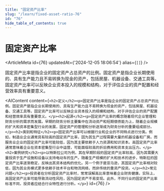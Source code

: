 ```yaml
---
title: "固定资产比率"
slug: "/learn/fixed-asset-ratio-76"
id: "76"
hide_table_of_contents: true
---
```



# 固定资产比率

<ArticleMeta id={76} updatedAt={'2024-12-05 18:06:54'} alias={`[]`} />
<div className='border-solid border-b border-t-0 my-4 border-[var(--ifm-color-gray-300)]' />

固定资产比率是指企业的固定资产占总资产的比例。固定资产是指企业长期使用的、具有生产能力且不易转换为现金的资产，包括房屋、机器设备、交通工具等。固定资产比率可以反映企业资本投入的规模和结构，对于评估企业的资产配置和经营效率具有重要意义。

<AIContent content={`<h2>定义</h2><p>固定资产比率是指企业的固定资产占总资产的比例。固定资产是指企业长期使用的、具有生产能力且不易转换为现金的资产，包括房屋、机器设备、交通工具等。固定资产比率可以反映企业资本投入的规模和结构，对于评估企业的资产配置和经营效率具有重要意义。</p><h2>起源</h2><p>固定资产比率的概念随着现代企业管理和财务分析的需求而发展。早期的财务分析主要集中在流动资产和短期偿债能力上，随着企业规模的扩大和资本密集型行业的发展，固定资产的管理和分析逐渐成为财务分析的重要组成部分。</p><h2>类别和特征</h2><p>固定资产比率可以根据行业和企业的不同特点进行分类。例如，制造业企业通常具有较高的固定资产比率，因为其生产过程需要大量的机器设备和厂房。而服务业企业的固定资产比率可能较低，因为其主要依赖于人力资源和知识资本。高固定资产比率通常意味着企业在资本密集型行业中运营，可能面临较高的折旧费用和资本支出压力。</p><h2>案例研究</h2><p>以特斯拉公司为例，其在早期阶段的固定资产比率较高，因为其需要大量投资于生产设施和设备以支持电动车的生产。随着生产规模的扩大和技术的进步，特斯拉的固定资产比率逐渐稳定，反映出其资本结构的优化。另一个例子是亚马逊，其固定资产比率相对较低，因为其业务模式更多依赖于技术平台和物流网络，而非传统的重资产投资。</p><h2>常见问题</h2><p>投资者在分析固定资产比率时，常常误解高比率意味着企业财务健康。实际上，高固定资产比率可能导致流动性风险，因为固定资产不易变现。此外，不同行业的固定资产比率标准不同，投资者应结合行业特性进行分析。</p>`} id={76} />
